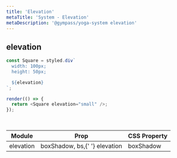 ```yaml
---
title: 'Elevation'
metaTitle: 'System - Elevation'
metaDescription: '@gympass/yoga-system elevation'
---
```


## elevation

```javascript state
const Square = styled.div`
  width: 100px;
  height: 50px;

  ${elevation}
`;

render(() => {
  return <Square elevation="small" />;
});
```

<br />

<table>
  <thead>
    <tr>
      <th>Module</th>
      <th>Prop</th>
      <th>CSS Property</th>
    </tr>
  </thead>
  <tbody>
    <tr>
      <td>
        <inlineCode>elevation</inlineCode>
      </td>
      <td>
        <inlineCode>boxShadow</inlineCode>, <inlineCode>bs</inlineCode>,{' '}
        <inlineCode>elevation</inlineCode>
      </td>
      <td>
        <inlineCode>boxShadow</inlineCode>
      </td>
    </tr>
  </tbody>
</table>
